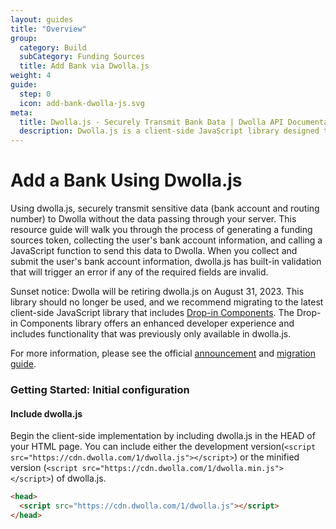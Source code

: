 ```yaml
---
layout: guides
title: "Overview"
group:
  category: Build
  subCategory: Funding Sources
  title: Add Bank via Dwolla.js
weight: 4
guide:
  step: 0
  icon: add-bank-dwolla-js.svg
meta:
  title: Dwolla.js - Securely Transmit Bank Data | Dwolla API Documentation
  description: Dwolla.js is a client-side JavaScript library designed to quickly and securely submit bank account information to Dwolla to conduct account-to-account payments.
---
```


# Add a Bank Using Dwolla.js

Using dwolla.js, securely transmit sensitive data (bank account and routing number) to Dwolla without the data passing through your server. This resource guide will walk you through the process of generating a funding sources token, collecting the user's bank account information, and calling a JavaScript function to send this data to Dwolla. When you collect and submit the user's bank account information, dwolla.js has built-in validation that will trigger an error if any of the required fields are invalid.

<AlertBar variation="announcement">
  Sunset notice: Dwolla will be retiring dwolla.js on August 31, 2023. This library should no longer be used, and we recommend migrating to the latest client-side JavaScript library that includes <a href="/concepts/drop-in-components">Drop-in Components</a>. The Drop-in Components library offers an enhanced developer experience and includes functionality that was previously only available in dwolla.js.

For more information, please see the official <a href="https://discuss.dwolla.com/t/may-2023-updates-retiring-dwolla-s-client-side-javascript-library-dwolla-js/8969">announcement</a> and <a href="https://discuss.dwolla.com/t/migration-guide-dwolla-js-to-dwolla-web-js/8968">migration guide</a>.

</AlertBar>

### Getting Started: Initial configuration

#### Include dwolla.js

Begin the client-side implementation by including dwolla.js in the HEAD of your HTML page. You can include either the development version(`<script src="https://cdn.dwolla.com/1/dwolla.js"></script>`) or the minified version (`<script src="https://cdn.dwolla.com/1/dwolla.min.js"></script>`) of dwolla.js.

```html
<head>
  <script src="https://cdn.dwolla.com/1/dwolla.js"></script>
</head>
```
